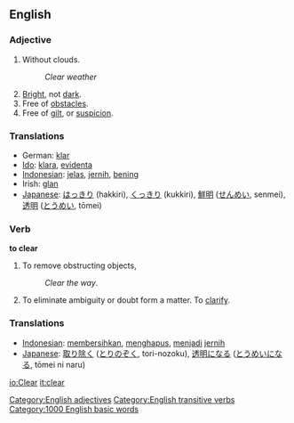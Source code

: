 ==English==
=== Adjective ===

#Without clouds.
#:''Clear weather''
#[[Bright]], not [[dark]].
#Free of [[obstacle|obstacles]].
#Free of [[gilt]], or [[suspicion]].

=== Translations ===
*German: [[klar]]
*[[Ido]]: [[klara]], [[evidenta]]
*[[Indonesian]]: [[jelas]], [[jernih]], [[bening]]
*Irish: [[glan]]
*[[Japanese]]: [[はっきり]] (hakkiri), [[くっきり]] (kukkiri), [[鮮明]] ([[せんめい]], senmei), [[透明]] ([[とうめい]], tōmei)

=== Verb ===

'''to clear'''

#To remove obstructing objects, 
#:''Clear the way''.
#To eliminate ambiguity or doubt form a matter. To [[clarify]].

=== Translations ===
*[[Indonesian]]: [[bersih|membersihkan]], [[hapus|menghapus]], [[jadi|menjadi]] [[jernih]]
*[[Japanese]]: [[取り除く]] ([[とりのぞく]], tori-nozoku), [[透明]]になる ([[とうめい]]になる, tōmei ni naru)

[[Category:English adjectives]]
[[Category:English transitive verbs]]

[[Category:1000 English basic words]]

[[io:Clear]]
[[it:clear]]